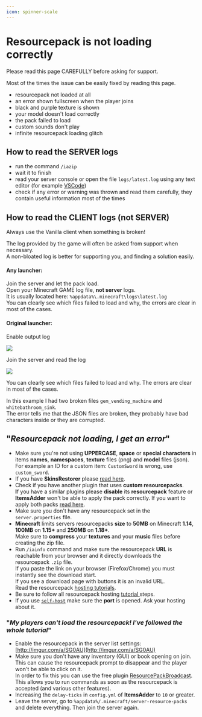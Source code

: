 ```yaml
---
icon: spinner-scale
---
```


# Resourcepack is not loading correctly


<Warning>
Please read this page CAREFULLY before asking for support.

Most of the times the issue can be easily fixed by reading this page.
</Warning>


* resourcepack not loaded at all
* an error shown fullscreen when the player joins
* black and purple texture is shown
* your model doesn't load correctly
* the pack failed to load
* custom sounds don't play
* infinite resourcepack loading glitch

## How to read the SERVER logs

* run the command `/iazip`
* wait it to finish
* read your server console or open the file `logs/latest.log` using any text editor (for example [VSCode](https://code.visualstudio.com/))
* check if any error or warning was thrown and read them carefully, they contain useful information most of the times

## How to read the CLIENT logs (not SERVER)


<Warning>
Always use the Vanilla client when something is broken!

The log provided by the game will often be asked from support when necessary.\
A non-bloated log is better for supporting you, and finding a solution easily.
</Warning>


#### Any launcher:

Join the server and let the pack load.\
Open your Minecraft GAME log file, **not server** logs.\
It is usually located here: `%appdata%\.minecraft\logs\latest.log`\
You can clearly see which files failed to load and why, the errors are clear in most of the cases.

#### Original launcher:

Enable output log

![](</assets/images/immagine (52).png>)

Join the server and read the log

![](</assets/images/immagine (61).png>)

You can clearly see which files failed to load and why. The errors are clear in most of the cases.

In this example I had two broken files `gem_vending_machine` and `whitebathroom_sink`.\
The error tells me that the JSON files are broken, they probably have bad characters inside or they are corrupted.

## "_Resourcepack not loading, I get an error_"

* Make sure you're not using **UPPERCASE**, **space** or **special characters** in items **names**, **namespaces**, **texture** files (png) and **model** files (json).\
  For example an ID for a custom item: `CustomSword` is wrong, use `custom_sword`.
* If you have **SkinsRestorer** please [read here](../compatibility-with-other-plugins/compatible/skinsrestorer.md).
* Check if you have another plugin that uses **custom resourcepacks**.\
  **I**f you have a similar plugins please **disable** its **resourcepack** feature or **ItemsAdder** won't be able to apply the pack correctly. If you want to apply both packs [read here](../plugin-usage/merge-resourcepacks.md).
* Make sure you don't have any resourcepack set in the `server.properties` file.
* **Minecraft** limits servers resourcepacks **size** to **50MB** on Minecraft **1.14**, **100MB** on **1.15+** and **250MB** on **1.18+**.\
  Make sure to **compress** your **textures** and your **music** files before creating the zip file.
* Run `/iainfo` command and make sure the resourcepack **URL** is reachable from your browser and it directly downloads the resourcepack `.zip` file.\
  If you paste the link on your browser (Firefox/Chrome) you must instantly see the download start.\
  If you see a download page with buttons it is an invalid URL.\
  Read the resourcepack [hosting tutorials](../plugin-usage/resourcepack-hosting/).
* Be sure to follow all resourcepack hosting [tutorial ](../plugin-usage/resourcepack-hosting/)steps.
* If you use [`self-host`](../plugin-usage/resourcepack-hosting/resourcepack-self-hosting.md) make sure the **port** is opened. Ask your hosting about it.

### "_My players can't load the resourcepack! I've followed the whole tutorial_"

* Enable the resourcepack in the server list settings: [http://imgur.com/a/SG0AU](http://imgur.com/a/SG0AU)
* Make sure you don't have any inventory (GUI) or book opening on join.\
  This can cause the resourcepack prompt to disappear and the player won't be able to click on it.\
  In order to fix this you can use the free plugin [ResourcePackBroadcast](https://www.spigotmc.org/resources/resourcepackbroadcast.88318/).\
  This allows you to run commands as soon as the resourcepack is accepted (and various other features).
* Increasing the `delay-ticks` in `config.yml` of **ItemsAdder** to `10` or greater.
* Leave the server, go to `%appdata%/.minecraft/server-resource-packs` and delete everything. Then join the server again.
